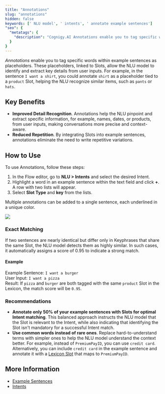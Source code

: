 ```yaml
---
title: "Annotations"
slug: "annotations"
hidden: false
keywords: [' NLU model', ' intents', ' annotate example sentences']
"seo": {
  "metatags": {
    "description": "Cognigy.AI Annotations enable you to tag specific words within example sentences as placeholders."
  }
}
---
```


_Annotations_ enable you to tag specific words within example sentences as placeholders.
These placeholders, linked to Slots, allow the NLU model to identify and extract key details from user inputs. 
For example, in the sentence `I want a shirt`, you could annotate `shirt` as a placeholder tied to a `product` Slot,
helping the NLU recognize similar items, such as `pants` or `hats`.

## Key Benefits

- **Improved Detail Recognition**. Annotations help the NLU pinpoint and extract specific information, for example, names, dates, or products, from user inputs, making conversations more precise and context-aware.
- **Reduced Repetition**. By integrating Slots into example sentences, annotations eliminate the need to write repetitive variations.

## How to Use

To use Annotations, follow these steps:

1. In the Flow editor, go to **NLU > Intents** and select the desired Intent.
2. Highlight a word in an example sentence within the text field and click **+**. A row with two lists will appear.
3. Select **Slot Type** and **key** from the lists. 

Multiple annotations can be added to a single sentence, each underlined in a unique color.

<Frame>
  <img class="image-center" src="/_assets/ai/empower/nlu/intents/annotations.png" style={{ width: 'auto' }} />
</Frame>

### Exact Matching

If two sentences are nearly identical but differ only in Keyphrases that share the same Slot, the NLU model detects them as highly similar. 
In such cases, it automatically assigns a score of 0.95 to indicate a strong match.

#### Example

Example Sentence: `I want a burger`<br/>
User Input: `I want a pizza`<br/>
Result: If `pizza` and `burger` are both tagged with the same `product` Slot in the Lexicon, the match score will be `0.95`.

### Recommendations

- **Annotate only 50% of your example sentences with Slots for optimal Intent matching**. This balanced approach instructs the NLU model that the Slot is relevant to the Intent, while also indicating that identifying the Slot isn't mandatory for a successful Intent match.
- **Use common words instead of rare ones**. Replace hard-to-understand terms with simpler ones to help the NLU model understand the context better. For example, instead of `PremiumPayID`, you can use `credit card`. Alternatively, you can include `credit card` in the example sentence and annotate it with a [Lexicon Slot](/ai/platform-features/nlu/slots/user-defined/lexicon) that maps to `PremiumPayID`.

## More Information

- [Example Sentences](/ai/platform-features/nlu/intents/example-sentences)
- [Intents](/ai/platform-features/nlu/intents/overview)